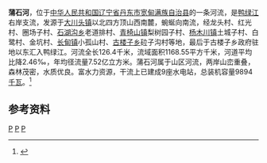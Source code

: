 '''蒲石河'''，位于[[中华人民共和国|中华人民共和国]][[辽宁省|辽宁省]][[丹东市|丹东市]][[宽甸满族自治县|宽甸满族自治县]]的一条河流，是[[鸭绿江|鸭绿江]]右岸支流，发源于[[大川头镇|大川头镇]]以北四方顶山西南麓，蜿蜒向南流，经龙头村、红光村、圈场子村、[[石湖沟乡|石湖沟乡]]老道排村、[[青椅山镇|青椅山镇]]梨树园子村、[[杨木川镇|杨木川镇]]土城子村、白鹭村、金坑村、[[长甸镇|长甸镇]]小孤山村、[[古楼子乡|古楼子乡]]砬子沟村等地，最后于古楼子乡政府驻地以东汇入鸭绿江。河流全长126.4千米，流域面积1168.55平方千米，河道平均比降2.46‰，年均径流量7.52亿立方米。蒲石河属于山区河流，两岸山峦重叠，森林茂密，水质优良。富水力资源，干流上已建成9座水电站，总装机容量9894[[千瓦|千瓦]]。<ref name="中国河湖大典">{{cite book zh |author=《[[中国河湖大典|中国河湖大典]]》编纂委员会 |title=《中国河湖大典·黑龙江、辽河卷》 |format=M |edition=1 |location=北京 |publisher=中国水利水电出版社 |date=2014年4月 |pages=327页 |id= ISBN 978-7-5170-1950-3}}</ref>
==参考资料==
{{reflist}}

{{China-river-stub}}
[[Category:辽宁河流|P]]
[[Category:鸭绿江|P]]
[[Category:宽甸满族自治县|P]]